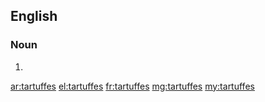 ==English==

===Noun===
{{head|en|noun plural form}}

# {{plural of|tartuffe|lang=en}}

[[ar:tartuffes]]
[[el:tartuffes]]
[[fr:tartuffes]]
[[mg:tartuffes]]
[[my:tartuffes]]